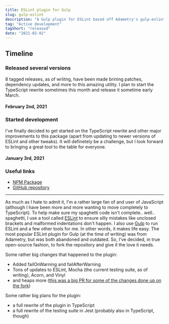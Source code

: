 ```yaml
---
title: ESLint plugin for Gulp
slug: gulp-eslint
description: "A Gulp plugin for ESLint based off Adametry's gulp-eslint package"
tag: "Active development"
tagShort: "released"
date: "2021-02-02"
---
```


<h2>Timeline</h2>
<section id="timeline">
  <section className="released">
    <h3>Released several versions</h3>
    <p>
      8 tagged releases, as of wriitng, have been made brining patches, dependency updates, and more to this amazing utility. I plan to start the TypeScript rewrite sometimes this month and release it sometime early March.
    </p>
    <h4 className="minor">February 2nd, 2021</h4>
  </section>
  <section className="progress">
    <h3>Started development</h3>
    <p>
      I&apos;ve finally decided to get started on the TypeScript rewrite and other major improvements to this package (apart from updating to newer versions of ESLint and other tweaks). It will definetely be a challenge, but I look forward to bringing a great tool to the table for everyone.
    </p>
    <h4 className="minor">January 3rd, 2021</h4>
  </section>
</section>

### Useful links
- [NPM Package](https://www.npmjs.com/package/@doamatto/gulp-eslint)
- [GitHub repository](https://github.com/doamatto/gulp-eslint)

---

As much as I hate to admit it, I'm a rather large fan of and user of JavaScript (although I have been more and more wanting to move completely to TypeScript). To help make sure my spaghetti code isn't complete.. well.. spaghetti, I use a tool called [ESLint](https://eslint.org) to ensure silly mistakes like unclosed brackets and malformed indentations don't happen. I also use [Gulp](https://gulpjs.com) to run ESLint and a few other tools for me. In other words, it makes life easy. The most popular ESLint plugin for Gulp (at the time of writing) was from Adametry, but was both abandoned and outdated. So, I've decided, in true open-source fashion, to fork the repository and give it the love it needs.

Some rather big changes that happened to the plugin:
- Added failOnWarning and failAfterWarning
- Tons of updates to ESLint, Mocha (the current testing suite, as of writing), Acorn, and Vinyl
- and heaps more ([this was a big PR for some of the changes done up on the fork](https://github.com/doamatto/gulp-eslint/pull/10))

Some rather big plans for the plugin:
- a full rewrite of the plugin in TypeScript
- a full rewrite of the testing suite in Jest (probably also in TypeScript, though)
